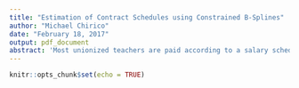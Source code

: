 ```yaml
---
title: "Estimation of Contract Schedules using Constrained B-Splines"
author: "Michael Chirico"
date: "February 18, 2017"
output: pdf_document
abstract: 'Most unionized teachers are paid according to a salary schedule (specifying wages as an increasing function of tenure and certification) explicated in contracts collectively bargained at the district level. With this in hand, teachers are able to infer their future potential wage trajectories at their own and other potential district employers. Lacking the physical contract faced by the teachers, an econometrician armed only with administrative data reporting actual wages in a given year must use some imputation techniques to deduce the wage structure. We explore the utility of natural Constrained B-Splines (COBS) to this end. COBS are an enhanced version of the traditional semiparametric splines technique enhanced by the ability to impose a monotonicity constraint on the resultant curve.'
---
```


```r
knitr::opts_chunk$set(echo = TRUE)
```


